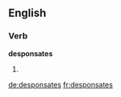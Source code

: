 ==English==

===Verb===
'''desponsates'''

# {{third-person singular of|[[desponsate]]}}

[[de:desponsates]]
[[fr:desponsates]]